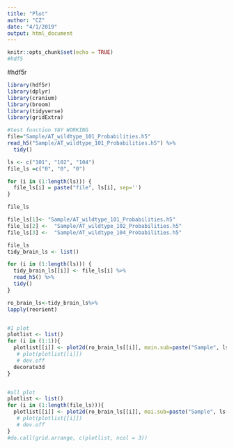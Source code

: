 ```yaml
---
title: "Plot"
author: "CZ"
date: "4/1/2019"
output: html_document
---
```


```r
knitr::opts_chunk$set(echo = TRUE)
#hdf5
```


#hdf5r
```r
library(hdf5r)
library(dplyr)
library(cranium)
library(broom)
library(tidyverse)
library(gridExtra)

#test function YAY WORKING
file="Sample/AT_wildtype_101_Probabilities.h5"
read_h5("Sample/AT_wildtype_101_Probabilities.h5") %>%
  tidy()
```




```r

ls <- c("101", "102", "104")
file_ls =c("0", "0", "0")

for (i in (1:length(ls))) {
  file_ls[i] = paste("file", ls[i], sep='')
}

file_ls

file_ls[1]<- "Sample/AT_wildtype_101_Probabilities.h5"
file_ls[2] <-  "Sample/AT_wildtype_102_Probabilities.h5"
file_ls[3] <-  "Sample/AT_wildtype_104_Probabilities.h5"

file_ls
tidy_brain_ls <- list()

for (i in (1:length(ls))) {
  tidy_brain_ls[[i]] <- file_ls[i] %>%
  read_h5() %>%
  tidy()
}

ro_brain_ls<-tidy_brain_ls%>%
lapply(reorient)


#1 plot
plotlist <- list()
for (i in (1:1)){
  plotlist[[i]] <- plot2d(ro_brain_ls[[i]], main.sub=paste("Sample", ls[i]))
   # plot(plotlist[[i]])
   # dev.off
  decorate3d
}


#all plot
plotlist <- list()
for (i in (1:length(file_ls))){
  plotlist[[i]] <- plot2d(ro_brain_ls[[i]], mai.sub=paste("Sample", ls[i]))
   # plot(plotlist[[i]])
   # dev.off
}
#do.call(grid.arrange, c(plotlist, ncol = 3))


```



